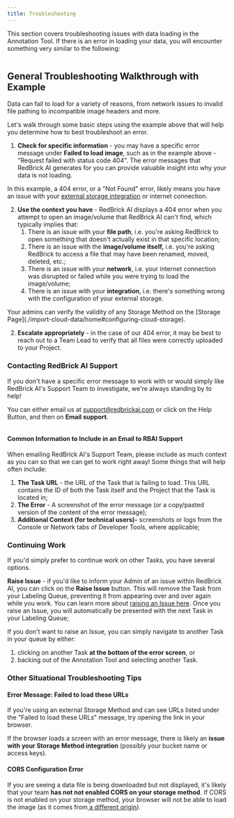 ```yaml
---
title: Troubleshooting
---
```


This section covers troubleshooting issues with data loading in the Annotation Tool. If there is an error in loading your data, you will encounter something very similar to the following:&#x20;

<Frame caption="A typical 404 error">
   <img src="/assets/images/importing-data/troubleshooting.png" alt="" />
</Frame>

## General Troubleshooting Walkthrough with Example

Data can fail to load for a variety of reasons, from network issues to invalid file pathing to incompatible image headers and more.

Let's walk through some basic steps using the example above that will help you determine how to best troubleshoot an error.

1. **Check for specific information** - you may have a specific error message under **Failed to load image**, such as in the example above - "Request failed with status code 404". The error messages that RedBrick AI generates for you can provide valuable insight into why your data is not loading.&#x20;

In this example, a 404 error, or a "Not Found" error, likely means you have an issue with your [external storage integration](./import-cloud-data/creating-an-items-list) or internet connection.&#x20;

2. **Use the context you have** - RedBrick AI displays a 404 error when you attempt to open an image/volume that RedBrick AI can't find, which typically implies that:
   1. There is an issue with your **file path**, i.e. you're asking RedBrick to open something that doesn't actually exist in that specific location;
   2. There is an issue with the **image/volume itself,** i.e. you're asking RedBrick to access a file that may have been renamed, moved, deleted, etc.;
   3. There is an issue with your **network**, i.e. your internet connection was disrupted or failed while you were trying to load the image/volume;
   4. There is an issue with your **integration**, i.e. there's something wrong with the configuration of your external storage.&#x20;

<Check>
Your admins can verify the validity of any Storage Method on the [Storage Page](./import-cloud-data/home#configuring-cloud-storage).
</Check>

2. **Escalate appropriately** - in the case of our 404 error, it may be best to reach out to a Team Lead to verify that all files were correctly uploaded to your Project.

### Contacting RedBrick AI Support

If you don't have a specific error message to work with or would simply like RedBrick AI's Support Team to investigate, we're always standing by to help!

You can either email us at support@redbrickai.com or click on the Help Button, and then on **Email support**.

<Frame>
   <img src="/assets/images/importing-data/support.png" alt="" />
</Frame>

#### Common Information to Include in an Email to RBAI Support

When emailing RedBrick AI's Support Team, please include as much context as you can so that we can get to work right away! Some things that will help often include:

1. **The Task URL** - the URL of the Task that is failing to load. This URL contains the ID of both the Task itself and the Project that the Task is located in;
2. **The Error** - A screenshot of the error message (or a copy/pasted version of the content of the error message);
3. **Additional Context (for technical users)-**  screenshots or logs from the Console or Network tabs of Developer Tools, where applicable;

### Continuing Work

If you'd simply prefer to continue work on other Tasks, you have several options.

**Raise Issue** - if you'd like to inform your Admin of an issue within RedBrick AI, you can click on the **Raise Issue** button. This will remove the Task from your Labeling Queue, preventing it from appearing over and over again while you work. You can learn more about [raising an Issue here](/projects/comments-and-raised-issues). Once you raise an Issue, you will automatically be presented with the next Task in your Labeling Queue;

If you don't want to raise an Issue, you can simply navigate to another Task in your queue by either:

1. clicking on another Task **at the bottom of the error screen**, or
2. backing out of the Annotation Tool and selecting another Task.

### Other Situational Troubleshooting Tips

#### Error Message: Failed to load these URLs

If you're using an external Storage Method and can see URLs listed under the "Failed to load these URLs" message, try opening the link in your browser.&#x20;

If the browser loads a screen with an error message, there is likely an **issue with your Storage Method integration** (possibly your bucket name or access keys).&#x20;

#### CORS Configuration Error

If you are seeing a data file is being downloaded but not displayed, it's likely that your team **has not not enabled CORS on your storage method**. If CORS is not enabled on your storage method, your browser will not be able to load the image (as it comes from[ a different origin](https://developer.mozilla.org/en-US/docs/Web/HTTP/CORS)_)._
